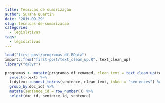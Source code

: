 ```yaml
---
title: Técnicas de sumarização
author: Susana Quartin
date: '2019-09-29'
slug: tecnicas-de-sumarizacao
categories:
  - legislativas
tags:
  - legislativas
---
```



```r
load("first-post/programas_df.RData")
import::from("first-post/text_clean_up.R", text_clean_up)
library("dplyr")
```

```r
programas <- mutate(programas_df_renamed, clean_text = text_clean_up(text)) %>% 
  select(-text) %>% 
  tidytext::unnest_tokens(sentence, clean_text, token = "sentences") %>%
  group_by(doc_id) %>% 
  mutate(sentence_id = row_number()) %>%
  select(doc_id, sentence_id, sentence)
```


